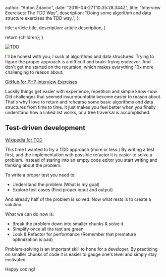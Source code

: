 
  author: "Anton Ždanov",
  date: "2019-04-27T10:35:28.344Z",
  title: "Interview Exercises: The TDD Way",
  description: "Doing some algorithm and data structure exercises the TDD way.",
};

  title: article.title,
  description: article.description,
}

  return <ArticleLayout article={article}>{children}</ArticleLayout>;
}

<Image src={tdd} alt="TDD" />

I'll be honest with you, I suck at algorithms and data structures. Trying to figure the proper approach is a difficult and brain-frying endeavor. And don't get me started on the recursion, which makes everything 10x more challenging to reason about.

[GitHub for PHP Interview Exercises](https://github.com/azdanov/php-interview-exercises)

Luckily things get easier with experience, repetition and simple know-how. Old challenges that seemed insurmountable become easier to reason about. That's why I love to return and rehearse some basic algorithms and data structures from time to time. It just makes you feel better when you finally understand how a linked list works, or a tree traversal is accomplished.

## Test-driven development

[Wikipedia for TDD](https://en.wikipedia.org/wiki/Test-driven_development)

This time I wanted to try a TDD approach (more or less.) By writing a test first, and the implementation with possible refactor it is easier to solve a problem. Instead of staring into an empty code editor you start writing and thinking about the problem.

To write a proper test you need to:

- Understand the problem (What is my goal)
- Explore test cases (Find proper input and output)

And already half of the problem is solved. Now what rests is to create a solution.

What we can do now is:

- Break the problem down into smaller chunks & solve it
- Simplify once all the test are green
- Look & Refactor for performance (Remember that premature optimization is bad)

Problem-solving is an important skill to hone for a developer. By practicing on smaller chunks of code it is easier to gauge one's level and simply stay motivated.

Happy coding!
